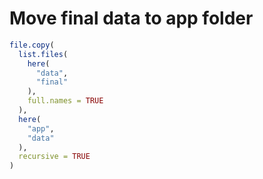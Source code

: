 # Move final data to app folder

```r
file.copy(
  list.files(
    here(
      "data",
      "final"
    ),
    full.names = TRUE
  ),
  here(
    "app",
    "data"
  ),
  recursive = TRUE
)
```
